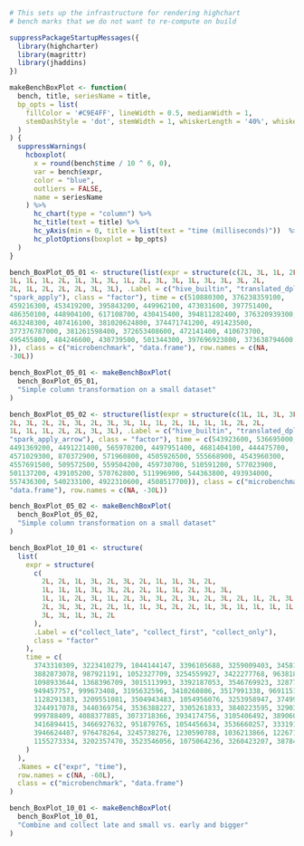 ```r
# This sets up the infrastructure for rendering highchart
# bench marks that we do not want to re-compute on build

suppressPackageStartupMessages({
  library(highcharter)
  library(magrittr)
  library(jhaddins)
})

makeBenchBoxPlot <- function(
  bench, title, seriesName = title, 
  bp_opts = list(
    fillColor = '#C9E4FF', lineWidth = 0.5, medianWidth = 1,
    stemDashStyle = 'dot', stemWidth = 1, whiskerLength = '40%', whiskerWidth = 1
  )
) {
  suppressWarnings(
    hcboxplot(
      x = round(bench$time / 10 ^ 6, 0),
      var = bench$expr,
      color = "blue",
      outliers = FALSE,
      name = seriesName
    ) %>%
      hc_chart(type = "column") %>%
      hc_title(text = title) %>%
      hc_yAxis(min = 0, title = list(text = "time (milliseconds)"))  %>%
      hc_plotOptions(boxplot = bp_opts)
  )
}
```

```r
bench_BoxPlot_05_01 <- structure(list(expr = structure(c(2L, 3L, 1L, 2L, 1L, 2L, 1L, 
1L, 1L, 1L, 2L, 1L, 3L, 3L, 1L, 2L, 3L, 3L, 1L, 3L, 3L, 3L, 2L, 
2L, 1L, 2L, 2L, 2L, 3L, 3L), .Label = c("hive_builtin", "translated_dplyr", 
"spark_apply"), class = "factor"), time = c(510880300, 376238359100, 
459216300, 453419200, 395843200, 449962100, 473031600, 397751400, 
486350100, 448904100, 617108700, 430415400, 394811282400, 376320939300, 
463248300, 407416100, 381020624800, 374471741200, 491423500, 
377376787000, 381261598400, 372653408600, 472141400, 410673700, 
495455800, 484246600, 430739500, 501344300, 397696923800, 373638794600
)), class = c("microbenchmark", "data.frame"), row.names = c(NA, 
-30L))

bench_BoxPlot_05_01 <- makeBenchBoxPlot(
  bench_BoxPlot_05_01,
  "Simple column transformation on a small dataset"
)
```

```r
bench_BoxPlot_05_02 <- structure(list(expr = structure(c(1L, 1L, 3L, 3L, 2L, 3L, 3L, 
2L, 3L, 2L, 2L, 3L, 2L, 3L, 3L, 1L, 1L, 2L, 1L, 1L, 1L, 2L, 2L, 
1L, 1L, 1L, 2L, 2L, 3L, 3L), .Label = c("hive_builtin", "translated_dplyr", 
"spark_apply_arrow"), class = "factor"), time = c(543923600, 536695000, 
4491369200, 4491221400, 565970200, 4497951400, 4681404100, 444475700, 
4571029300, 870372900, 571960800, 4505926500, 555668900, 4543960300, 
4557691500, 509572500, 559504200, 459730700, 510591200, 577023900, 
501137200, 439105200, 570762800, 511996900, 544363800, 493934000, 
557436300, 540233100, 4922310600, 4508517700)), class = c("microbenchmark", 
"data.frame"), row.names = c(NA, -30L))

bench_BoxPlot_05_02 <- makeBenchBoxPlot(
  bench_BoxPlot_05_02,
  "Simple column transformation on a small dataset"
)
```


```r
bench_BoxPlot_10_01 <- structure(
  list(
    expr = structure(
      c(
        2L, 2L, 1L, 3L, 2L, 3L, 2L, 1L, 1L, 3L, 2L,
        1L, 1L, 1L, 3L, 3L, 2L, 2L, 1L, 1L, 2L, 3L, 3L, 
        1L, 1L, 2L, 3L, 1L, 2L, 3L, 3L, 2L, 3L, 2L, 3L, 2L, 1L, 2L, 3L, 
        2L, 3L, 3L, 2L, 2L, 1L, 1L, 3L, 2L, 2L, 1L, 3L, 1L, 1L, 1L, 1L, 
        3L, 3L, 1L, 3L, 2L
      ),
      .Label = c("collect_late", "collect_first", "collect_only"),
      class = "factor"
    ),
    time = c(
      3743310309, 3223410279, 1044144147, 3396105688, 3259009403, 3458107819,
      3882873078, 987921191, 1052327709, 3254559927, 3422277768, 963818627,
      1098933644, 1368396709, 3015113993, 3392187053, 3546769923, 3287724865,
      949457757, 999673408, 3195632596, 3410260806, 3517991338, 969115114,
      1128291383, 3209551081, 3504943483, 1054956076, 3253958947, 3749991613, 
      3244917078, 3440369754, 3536388227, 3305261833, 3840223595, 3290319716,
      999788409, 4088377885, 3073718366, 3934174756, 3105406492, 3890604758,
      3416894415, 3466927632, 951879765, 1054456634, 3536660257, 3331910720,
      3946624407, 976478264, 3245738276, 1230590788, 1036213866, 1226714171,
      1155273334, 3202357470, 3523546056, 1075064236, 3260423207, 3878469006
    )
  ),
  .Names = c("expr", "time"),
  row.names = c(NA, -60L),
  class = c("microbenchmark", "data.frame")
)

bench_BoxPlot_10_01 <- makeBenchBoxPlot(
  bench_BoxPlot_10_01,
  "Combine and collect late and small vs. early and bigger"
)
```